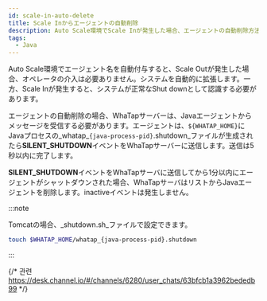 ```yaml
---
id: scale-in-auto-delete
title: Scale Inからエージェントの自動削除
description: Auto Scale環境でScale Inが発生した場合、エージェントの自動削除方法を提供します。
tags:
  - Java
---
```


Auto Scale環境でエージェント名を自動付与すると、Scale Outが発生した場合、オペレータの介入は必要ありません。システムを自動的に拡張します。一方、Scale Inが発生すると、システムが正常なShut downとして認識する必要があります。

エージェントの自動削除の場合、WhaTapサーバーは、Javaエージェントからメッセージを受信する必要があります。エージェントは、`${WHATAP_HOME}`にJavaプロセスの_whatap\_`{java-process-pid}`.shutdown_ファイルが生成されたら**SILENT_SHUTDOWN**イベントをWhaTapサーバーに送信します。送信は5秒以内に完了します。

**SILENT_SHUTDOWN**イベントをWhaTapサーバに送信してから1分以内にエージェントがシャットダウンされた場合、WhaTapサーバはリストからJavaエージェントを削除します。inactiveイベントは発生しません。

:::note

Tomcatの場合、_shutdown.sh_ファイルで設定できます。

```bash title=$TOMCAT_HOME/bin/shutdown.sh
touch $WHATAP_HOME/whatap_{java-process-pid}.shutdown
```

:::

{/* 관련 https://desk.channel.io/#/channels/6280/user_chats/63bfcb1a3962bededb99 */}
